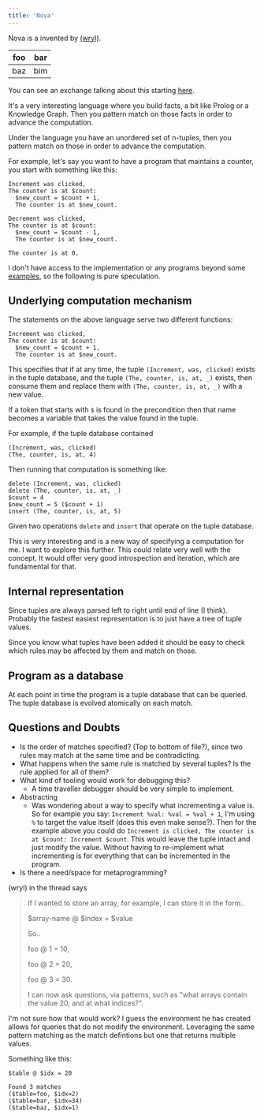 ```yaml
---
title: 'Nova'
---
```



Nova is a <L name="programming-language" from="nova" /> invented by [(wryl)](https://merveilles.town/@wryl).

| foo | bar |
| --- | --- |
| baz | bim |

You can see an exchange talking about this starting [here](https://elk.zone/functional.cafe/@wryl@merveilles.town/112571072480996408).

It's a very interesting language where you build facts, a bit like Prolog or a Knowledge Graph. Then you pattern match on those facts in order to advance the computation.

Under the language you have an unordered set of n-tuples, then you pattern match on those in order to advance the computation.

For example, let's say you want to have a program that maintains a counter, you start with something like this:

```
Increment was clicked,
The counter is at $count:
  $new_count = $count + 1,
  The counter is at $new_count.

Decrement was clicked,
The counter is at $count:
  $new_count = $count - 1,
  The counter is at $new_count.

The counter is at 0.
```

I don't have access to the implementation or any programs beyond some [examples](https://gitlab.com/-/snippets/3716812), so the following is pure speculation.

## Underlying computation mechanism

The statements on the above language serve two different functions:

```
Increment was clicked,
The counter is at $count:
  $new_count = $count + 1,
  The counter is at $new_count.
```

This specifies that if at any time, the tuple `(Increment, was, clicked)`
exists in the tuple database, and the tuple `(The, counter, is, at, _)`
exists, then consume them and replace them with `(The, counter, is, at, _)` with a new value.

If a token that starts with `$` is found in the precondition then that name becomes a variable that takes the value found in the tuple.

For example, if the tuple database contained
```
(Increment, was, clicked)
(The, counter, is, at, 4)
```

Then running that computation is something like:
```
delete (Increment, was, clicked)
delete (The, counter, is, at, _)
$count = 4
$new_count = 5 ($count + 1)
insert (The, counter, is, at, 5)
```

Given two operations `delete` and `insert` that operate on the tuple database.

This is very interesting and is a new way of specifying a computation for me. I want to explore this further. This could relate very well with the <L name="explorative-programming" from="nova" /> concept. It would offer very good introspection and iteration, which are fundamental for that.

## Internal representation

Since tuples are always parsed left to right until end of line (I think). Probably the fastest easiest representation is to just have a tree of tuple values.

Since you know what tuples have been added it should be easy to check which rules may be affected by them and match on those.

## Program as a database

At each point in time the program is a tuple database that can be queried. The tuple database is evolved atomically on each match.

## Questions and Doubts

+ Is the order of matches specified? (Top to bottom of file?), since two rules may match at the same time and be contradicting.
+ What happens when the same rule is matched by several tuples? Is the rule applied for all of them?
+ What kind of tooling would work for debugging this?
  + A time traveller debugger should be very simple to implement.
+ Abstracting
  + Was wondering about a way to specify what incrementing a value is. So for example you say:
  `Increment %val: %val = %val + 1`, I'm using `%` to target the value itself (does this even make sense?). Then for the example above you could do `Increment is clicked, The counter is at $count: Increment $count`. This would leave the tuple intact and just modify the value. Without having to re-implement what incrementing is for everything that can be incremented in the program.
+ Is there a need/space for metaprogramming?


(wryl) in the thread says

> If I wanted to store an array, for example, I can store it in the form..
>
> $array-name @ $index = $value
>
> So..
>
> foo @ 1 = 10,
>
> foo @ 2 = 20,
>
> foo @ 3 = 30.
>
> I can now ask questions, via patterns, such as "what arrays contain the value 20, and at what indices?".

I'm not sure how that would work? I guess the environment he has created allows for queries that do not modify the environment. Leveraging the same pattern matching as the match defintions but one that returns multiple values.

Something like this:

```
$table @ $idx = 20

Found 3 matches
($table=foo, $idx=2)
($table=bar, $idx=34)
($table=baz, $idx=1)
```
